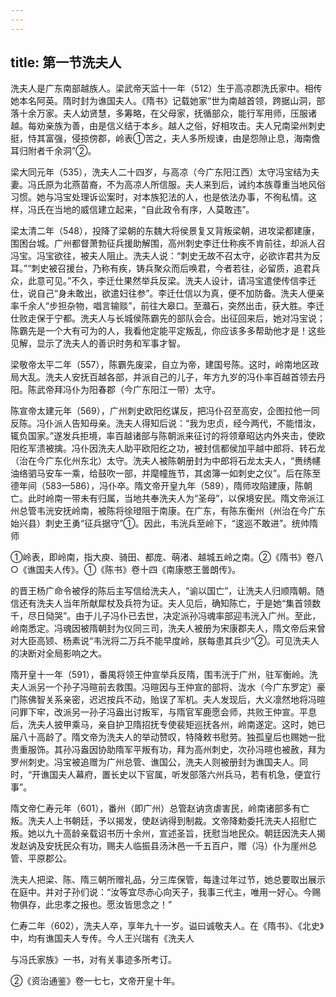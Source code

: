 ```yaml
---
---
---
```

title: 第一节洗夫人
---



洗夫人是广东南部越族人。梁武帝天监十一年（512）生于高凉郡洗氏家中。相传她本名阿英。隋时封为谯国夫人。《隋书》记载她家“世为南越首领，跨据山洞，部落十余万家。夫人幼贤慧，多筹略，在父母家，抚循部众，能行军用师，压服诸越。每劝亲族为善，由是信义结于本乡。越人之俗，好相攻击。夫人兄南梁州刺史挺，恃其富强，侵掠傍郡，岭表①苦之，夫人多所规谏，由是怨隙止息，海南儋耳归附者千余洞”②。

梁大同元年（535），洗夫人二十四岁，与高凉（今广东阳江西）太守冯宝结为夫妻。冯氏原为北燕苗裔，不为高凉人所信服。夫人来到后，诫约本族尊重当地风俗习惯。她与冯宝处理诉讼案时，对本族犯法的人，也是依法办事，不徇私情。这样，冯氏在当地的威信建立起来，“自此政令有序，人莫敢违”。

梁太清二年（548），投降了梁朝的东魏大将侯景复又背叛梁朝，进攻梁都建康，围困台城。广州都督萧勃征兵援助解围，高州刺史李迁仕称疾不肯前往，却派人召冯宝。冯宝欲往，被夫人阻止。洗夫人说：“刺史无故不召太守，必欲诈君共为反耳。”“刺史被召援台，乃称有疾，铸兵聚众而后唤君，今者若往，必留质，追君兵众，此意可见。”不久，李迁仕果然举兵反梁。洗夫人设计，请冯宝遣使传信李迁仕，说自己“身未敢出，欲遣妇往参”。李迁仕信以为真，便不加防备。洗夫人便亲率千余人“步担杂物，唱言输赕”，前往大皋口。至灨石，突然出击，获大胜。李迁仕败走保于宁都。洗夫人与长城侯陈霸先的部队会合。出征回来后，她对冯宝说；陈霸先是一个大有可为的人，我看他定能平定叛乱，你应该多多帮助他才是！这些见解，显示了洗夫人的善识时务和军事才智。

梁敬帝太平二年（557），陈霸先废梁，自立为帝，建国号陈。这时，岭南地区政局大乱。洗夫人安抚百越各部，并派自己的儿子，年方九岁的冯仆率百越首领去丹阳。陈武帝拜冯仆为阳春郡（今广东阳江一带）太守。

陈宣帝太建元年（569），广州刺史欧阳纥谋反，把冯仆召至高安，企图拉他一同反陈。冯仆派人告知母亲。洗夫人得知后说：“我为忠贞，经今两代，不能惜汝，辄负国家。”遂发兵拒境，率百越诸部与陈朝派来征讨的将领章昭达内外夹击，使欧阳纥军溃被擒。冯仆因洗夫人助平欧阳纥之功，被封信都侯加平越中郎将、转石龙（治在今广东化州东北）太守。洗夫人被陈朝册封为中郎将石龙太夫人，“赉绣幰油络驷马安车一乘，给鼓吹一部，并麾幢旌节，其卤簿一如刺史之仪”。后在陈至德年间（583—586），冯仆卒。隋文帝开皇九年（589），隋师攻陷建康，陈朝亡。此时岭南一带未有归属，当地共奉洗夫人为“圣母”，以保境安民。隋文帝派江州总管韦洸安抚岭南，被陈将徐璒阻于南康。在广东，有陈东衡州（州治在今广东始兴县）刺史王勇“征兵据守”①。因此，韦洸兵至岭下，“逡巡不敢进”。统帅隋师

①岭表，即岭南，指大庾、骑田、都庞、萌渚、越城五岭之南。②《隋书》卷八○《谯国夫人传》。①《陈书》卷十四《南康愍王曇朗传》。

的晋王杨广命令被俘的陈后主写信给洗夫人，“谕以国亡”，让洗夫人归顺隋朝。随信还有洗夫人当年所献犀杖及兵符为证。夫人见后，确知陈亡，于是她“集首领数千，尽日恸哭”。由于儿子冯仆已去世，决定派孙冯魂率部迎韦洸入广州。至此，岭南悉定。冯魂因被隋朝封为仪同三司，洗夫人被册为宋康郡夫人，隋文帝后来曾对大臣高颎、杨素说“韦洸将二万兵不能早度岭，朕每患其兵少”②。可见洗夫人的决断对全局影响之大。

隋开皇十一年（591），番禺将领王仲宣举兵反隋，围韦洸于广州，驻军衡岭。洗夫人派另一个孙子冯暄前去救围。冯暄因与王仲宣的部将、泷水（今广东罗定）豪门陈佛智关系亲密，迟迟按兵不动，贻误了军机。夫人发现后，大义凛然地将冯暄问罪下牢，改派另一孙子冯盎出讨叛军，与隋官军鹿愿会师，共败王仲宣。平息后，洗夫人披甲乘马，亲自护卫隋招抚专使裴矩巡抚各州，岭南遂定。这时，她已届八十高龄了。隋文帝为洗夫人的举动赞叹，特降敕书慰劳。独孤皇后也赐她一批贵重服饰。其孙冯盎因协助隋军平叛有功，拜为高州刺史，次孙冯暄也被赦，拜为罗州刺史。冯宝被追赠为广州总管、谯国公，洗夫人则被册封为谯国夫人。同时，“开谯国夫人幕府，置长史以下官属，听发部落六州兵马，若有机急，便宜行事”。

隋文帝仁寿元年（601），番州（即广州）总管赵讷贪虐害民，岭南诸部多有亡叛。洗夫人上书朝廷，予以揭发，使赵讷得到制裁。文帝降勅委托洗夫人招慰亡叛。她以九十高龄亲载诏书历十余州，宣述圣旨，抚慰当地民众。朝廷因洗夫人揭发赵讷及安抚民众有功，赐夫人临振县汤沐邑一千五百户，赠（冯）仆为崖州总管、平原郡公。

洗夫人把梁、陈、隋三朝所赠礼品，分三库保管，每逢过年过节，她总要取出展示在庭中。并对子孙们说：“汝等宜尽赤心向天子，我事三代主，唯用一好心。今赐物俱存，此忠孝之报也。愿汝皆思念之！”

仁寿二年（602），洗夫人卒，享年九十一岁。谥曰诚敬夫人。在《隋书》、《北史》中，均有谯国夫人专传。今人王兴瑞有《洗夫人

与冯氏家族》一书，对有关事迹多所考订。

②《资治通鉴》卷一七七，文帝开皇十年。